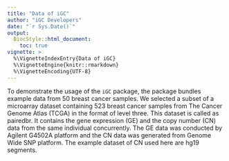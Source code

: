 ```yaml
---
title: "Data of iGC"
author: "iGC Developers"
date: "`r Sys.Date()`"
output:
  BiocStyle::html_document:
    toc: true
vignette: >
  %\VignetteIndexEntry{Data of iGC}
  %\VignetteEngine{knitr::rmarkdown}
  %\VignetteEncoding{UTF-8}
---
```


To demonstrate the usage of the `iGC` package, the package bundles example data from 50 breast cancer samples. We selected a subset of a microarray dataset containing 523 breast cancer samples from The Cancer Genome Atlas (TCGA) in the format of level three. This dataset is called as pairedbr. It contains the gene expression (GE) and the copy number (CN) data from the same individual concurrently. The GE data was conducted by Agilent G4502A platform and the CN data was generated from Genome Wide SNP platform.  The example dataset of CN used here are hg19 segments.
